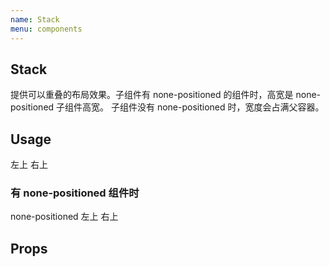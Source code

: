 ```yaml
---
name: Stack
menu: components
---
```



## Stack

提供可以重叠的布局效果。子组件有 none-positioned 的组件时，高宽是 none-positioned 子组件高宽。
子组件没有 none-positioned 时，宽度会占满父容器。

## Usage

<Playground>
  <Container width="200px" height="200px" color="#ececec">
    <Stack>
      <Positioned top="0px" left="0px">左上</Positioned>
      <Positioned top="0px" right="0px">右上</Positioned>
    </Stack>
  </Container>
</Playground>

### 有 none-positioned 组件时

<Playground>
  <Container width="200px" height="200px" color="#ececec">
    <Stack>
      <Container width="100px" height="100px" color="coral">none-positioned</Container>
      <Positioned top="0px" left="0px">左上</Positioned>
      <Positioned top="0px" right="0px">右上</Positioned>
    </Stack>
  </Container>
</Playground>

## Props

<Props of={Stack} />
